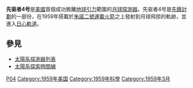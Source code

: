 {{noteTA
|T=zh-cn:先驱者4号; zh-tw:先鋒4號;
|G1=Astronomy
}}
{{Infobox_Spacecraft
 | Name = Pioneer 4
 | Image = [[Image:Pioneer-3-4.gif|175px]]
 | Organization = [[NASA|NASA]]
 | Mission_Type = 飞越
 | Satellite_Of = [[太阳|太阳]]
 | Launch =  1959年3月3日 17:11:00 UTC
 | Launch_Vehicle = [[朱诺2型|朱诺2型]]
 | NSSDC_ID = 1959-013A
 | Mass = 6.1 kg
 | Eccentricity = 0.07109
 | Inclination = 29.9°
 | Orbital_Period = 398.0 天
 | Apoapsis = 1.13 天文单位
 | Periapsis = 0.98 天文单位
}}
'''先驱者4号'''是[[美國|美國]]首個成功脫離[[地球引力|地球引力]]範圍的[[月球探測器|月球探測器]]。先驱者4号是[[先鋒計劃|先鋒計劃]]的一部份，在1959年搭載於[[朱諾二號運載火箭|朱諾二號運載火箭]]之上發射到月球飛掠的軌跡，並進入[[日心軌道|日心軌道]]。

==參見==
*[[太陽系探測器列表|太陽系探測器列表]]
*[[太陽系探索時間線|太陽系探索時間線]]

{{Clear}}

{{Pioneer program|before=<br/>[[先驱者3号|先驱者3号]]|after=<br/>[[先驱者P-1(W)号|先驱者P-1(W)号]]}}

{{月球任務}}

{{Spacecraft-stub}}

[[Category:先驱者系列|P04]]
[[Category:1959年美国|Category:1959年美国]]
[[Category:1959年科學|Category:1959年科學]]
[[Category:1959年3月|Category:1959年3月]]